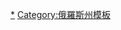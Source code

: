 {{Navbox
|name  = 羅斯托夫州行政區劃
|title = [[羅斯托夫州]][[罗斯托夫州行政区划|行政区划]]
|listclass=hlist
|above = 州府：[[頓河畔羅斯托夫]]
|imageleft = [[File:Coat of arms of Rostov Oblast.svg|40px|Coat of arms of Rostov Oblast]]
|image = [[File:Flag of Rostov Oblast.svg|40px|Flag of Rostov Oblast]]
|group1=区
|list1=
*[[阿克賽區]]
*[[亞速區]]
*[[巴加耶夫斯卡亞區]]
*[[白卡利特瓦區]]
*[[博科夫斯卡亞區]]
*[[切爾特科沃區]]
*[[杜博夫斯科耶區]]
*[[卡加利尼茨卡亞區]]
*[[卡緬斯卡亞區]]
*[[卡沙雷區]]
*[[康斯坦丁諾夫斯克區]]
*[[紅蘇林區]]
*[[古比雪沃區]]
*[[馬爾特諾夫卡區]]
*[[馬特韋耶夫庫爾干區]]
*[[米列罗沃区]]
*[[米柳京斯卡亞區]]
*[[莫羅佐夫斯克區]]
*[[米亞斯尼科萬區]]
*[[涅克利諾夫卡區]]
*[[奧布利夫斯卡亞區]]
*[[十月區 (羅斯托夫州)|十月區]]
*[[奧爾洛夫斯基區]]
*[[佩夏諾科普斯科耶區]]
*[[普羅列塔爾斯卡亞區]]
*[[列蒙特諾耶區]]
*[[羅季奧諾沃-涅斯韋泰斯卡亞區]]
*[[薩利斯克區]]
*[[謝米卡拉科爾斯克區]]
*[[肖洛霍夫区]]
*[[蘇維埃茨卡亞區 (羅斯托夫州)|蘇維埃茨卡亞區]]
*[[塔拉索夫斯基區]]
*[[塔欽斯卡亞區]]
*[[采利納區]]
*[[齊姆良斯克區]]
*[[烏斯季頓涅茨基區]]
*[[上頓斯科耶區]]
*[[韋肖雷區]]
*[[伏爾加頓斯克區]]
*[[葉戈爾雷克區]]
*[[扎韋特諾耶區]]
*[[澤爾諾格勒區]]
*[[濟莫夫尼基區]]
|group2=城镇
|list2=
*[[阿克赛]]
*[[亞速]]
*[[巴泰斯克]]
*[[白卡利特瓦]]
*[[頓涅茨克 (俄羅斯)|頓涅茨克]]
*[[古科沃]]
*[[卡緬斯克-沙赫京斯基]]
*[[康斯坦丁諾夫斯克]]
*[[紅蘇林]]
*[[米列羅沃]]
*[[莫羅佐夫斯克]]
*[[新切爾卡斯克]]
*[[新沙赫京斯克]]
*[[普羅列塔爾斯克]]
*[[顿河畔罗斯托夫]]
*[[薩利斯克]]
*[[謝米卡拉科爾斯克]]
*[[沙赫特]]
*[[塔甘羅格]]
*[[齊姆良斯克]]
*[[伏尔加顿斯克]]
*[[澤爾諾格勒]]
*[[兹韦列沃]]
|group3=[[市级镇]]
|list3=
*{{tsl|en|Gluboky, Kamensky District, Rostov Oblast|格卢博基 (罗斯托夫州)|格卢博基}}
*{{tsl|en|Gorny, Krasnosulinsky District, Rostov Oblast|戈尔内 (红苏林区)|戈尔内}}
*{{tsl|en|Kamenolomni|卡梅诺洛姆尼}}
*{{tsl|en|Sholokhovsky (urban-type settlement)|肖洛霍夫斯基}}
*{{tsl|en|Uglerodovsky|乌格列罗多夫斯基}}
*{{tsl|en|Ust-Donetsky (urban-type settlement)|乌斯季顿涅茨基}}
}}<noinclude>
[[Category:羅斯托夫州城市|*]][[Category:俄羅斯州模板]]
</noinclude>
